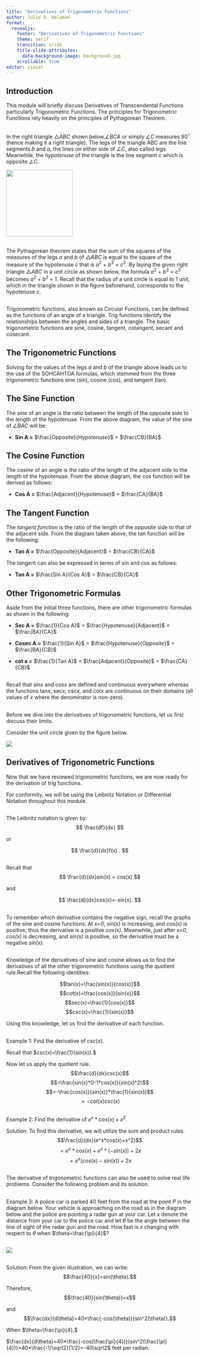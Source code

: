 ```yaml
---
title: "Derivatives of Trigonometric Functions"
author: Julie D. Halaman
format: 
  revealjs:
    footer: "Derivatives of Trigonometric Functions"
    theme: serif
    transition: slide
    title-slide-attributes: 
      data-background-image: background.jpg
    scrollable: true
editor: visual
---
```


## Introduction {background-image=background.jpg}

This module will briefly discuss Derivatives of Transcendental Functions particularly Trigonometric Functions. The principles for Trigonometric Functions rely heavily on the principles of Pythagorean Theorem.

## {background-image=background.jpg}

In the right triangle $\triangle ABC$ shown below,$\angle BCA$ or simply $\angle C$ measures 90$^{\circ}$ (hence making it a right triangle). The legs of the triangle ABC are the line segments *b* and *a*, the lines on either side of $\angle C$, also called *legs.* Meanwhile, the *hypotenuse* of the triangle is the line segment *c* which is opposite $\angle C$.

![](https://homework.study.com/cimages/multimages/16/resize-1612330746441729655figure12489830288820634925.png){fig-align="center" width="179"}

## {background-image=background.jpg}

The Pythagorean theorem states that the sum of the squares of the measures of the legs *a* and *b* of $\triangle ABC$ is equal to the square of the measure of the hypotenuse *c* that is *a*$^{2}$ + *b*$^{2}$ = *c*$^{2}$. By laying the given right triangle $\triangle ABC$ in a unit circle as shown below, the formula *a*$^{2}$ + *b*$^{2}$ = *c*$^{2}$ becomes *a*$^{2}$ + *b*$^{2}$ = 1. Recall that the radius of a unit circle is equal to 1 unit, which in the triangle shown in the figure beforehand, corresponds to the hypotenuse *c*.

## {background-image=background.jpg}

Trigonometric functions, also known as Circular Functions, can be defined as the functions of an angle of a triangle. Trig functions identify the relationships between the angles and sides of a triangle. The basic trigonometric functions are sine, cosine, tangent, cotangent, secant and cosecant.


## The Trigonometric Functions {background-image=background.jpg}

Solving for the values of the legs *a* and *b* of the triangle above leads us to the use of the SOHCAHTOA formulas, which stemmed from the three trigonometric functions sine (sin), cosine (cos), and tangent (tan).

## The Sine Function {background-image=background.jpg}

The *sine* of an angle is the ratio between the length of the opposite side to the length of the hypotenuse. From the above diagram, the value of the sine of $\angle BAC$ will be:

-   **Sin A =** $\frac{Opposite}{Hypotenuse}$ = $\frac{CB}{BA}$

## The Cosine Function {background-image=background.jpg}

The *cosine* of an angle is the ratio of the length of the adjacent side to the length of the hypotenuse. From the above diagram, the cos function will be derived as follows:

-   **Cos A =** $\frac{Adjacent}{Hypotenuse}$ = $\frac{CA}{BA}$

## The Tangent Function {background-image=background.jpg}

The *tangent function* is the ratio of the length of the opposite side to that of the adjacent side. From the diagram taken above, the tan function will be the following:

-   **Tan A =** $\frac{Opposite}{Adjacent}$ = $\frac{CB}{CA}$

The tangent can also be expressed in terms of sin and cos as follows:

-   **Tan A =** $\frac{Sin A}{Cos A}$ = $\frac{CB}{CA}$

## Other Trigonometric Formulas {background-image=background.jpg}

Aside from the initial three functions, there are other trigonometric formulas as shown in the following:

-   **Sec A =** $\frac{1}{Cos A}$ = $\frac{Hypotenuse}{Adjacent}$ = $\frac{BA}{CA}$

-   **Cosec A =** $\frac{1}{Sin A}$ = $\frac{Hypotenuse}{Opposite}$ = $\frac{BA}{CB}$

-   **cot a =** $\frac{1}{Tan A}$ = $\frac{Adjacent}{Opposite}$ = $\frac{CA}{CB}$

## {background-image=background.jpg} 

Recall that sin*x* and cos*x* are defined and continuous everywhere whereas the functions tan*x*, sec*x*, csc*x*, and cot*x* are continuous on their domains (all values of *x* where the denominator is non-zero).

## {background-image=background.jpg}

Before we dive into the derivatives of trigonometric functions, let us first discuss their limits.

Consider the unit circle given by the figure below.

![](clipboard-2032292710.png){fig-align="center"}

## Derivatives of Trigonometric Functions {background-image=background.jpg}

Now that we have reviewed trigonometric functions, we are now ready for the derivation of trig functions.

For conformity, we will be using the Leibnitz Notation or Differential Notation throughout this module.

## {background-image=background.jpg}

The Leibnitz notation is given by: $$
\frac{df}{dx}
$$

or

$$
\frac{d}{dx}f(x) .
$$

## {background-image=background.jpg}

Recall that $$
\frac{d}{dx}sin(x) = cos(x)
$$

and

$$
 \frac{d}{dx}cos(x)=-sin(x).
 $$

## {background-image=background.jpg}

To remember which derivative contains the negative sign, recall the graphs of the sine and cosine functions. At *x=0*, *sin(x)* is increasing, and *cos(x)* is positive, thus the derivative is a positive *cos(x)*. Meanwhile, just after *x=0*, *cos(x)* is decreasing, and *sin(x)* is positive, so the derivative must be a negative *sin(x)*.

## {background-image=background.jpg} 

Knowledge of the derivatives of sine and cosine allows us to find the derivatives of all the other trigonometric functions using the quotient rule.Recall the following identities:

$$tan(x)=\frac{sin(x)}{cos(x)}$$ $$cot(x)=\frac{cos(x)}{sin(x)}$$ $$sec(x)=\frac{1}{cos(x)}$$ $$csc(x)=\frac{1}{sin(x)}$$

Using this knowledge, let us find the derivative of each function.

## {background-image=background.jpg}

Example 1: Find the derivative of $csc(x).$

Recall that $csc(x)=\frac{1}{sin(x)}.$

Now let us apply the quotient rule. $$\frac{d}{dx}csc(x)$$
$$=\frac{sin(x)*0-1*cos(x)}{sin(x)^2}$$
$$=-\frac{cos(x)}{sin(x)}*\frac{1}{sin(x)}$$
$$=-cot(x)csc(x)$$

## {background-image=background.jpg}

Example 2: Find the derivative of $e^x*cos(x)+x^2.$

Solution: To find this derivative, we will utilize the sum and product rules. $$\frac{d}{dx}(e^x*cos(x)+x^2)$$
$$=e^x*cos(x)+e^x*(-sin(x))+2x$$
$$=e^x(cos(x)-sin(x))+2x$$

## {background-image=background.jpg}

The derivative of trigonometric functions can also be used to solve real life problems. Consider the following problem and its solution.

## {background-image=background.jpg}

Example 3: A police car is parked 40 feet from the road at the point *P* in the diagram below. Your vehicle is approaching on the road as in the diagram below and the police are pointing a radar gun at your car. Let *x* denote the distance from your car to the police car and let $\theta$ be the angle between the line of sight of the radar gun and the road. How fast is *x* changing with respect to $\theta$ when $\theta=\frac{\pi}{4}$? 

## {background-image=background.jpg}
 
![](IM-Halaman_files/images/Example 3 Image.png){fig-align="center"}

## {background-image=background.jpg}

Solution: From the given illustration, we can write: $$\frac{40}{x}=sin(\theta).$$

Therefore, $$\frac{40}{sin(\theta)}=x$$

and $$\frac{dx}{d\theta}=40*\frac{-cos(\theta)}{sin^2(\theta)}.$$

When $\theta=\frac{\pi}{4},$

$\frac{dx}{d\theta}=40*\frac{-cos(\frac{\pi}{4})}{sin^2(\frac{\pi}{4})}=40*\frac{-1/\sqrt2}{1/2}=-40\sqrt2$ feet per radian.

</div>
